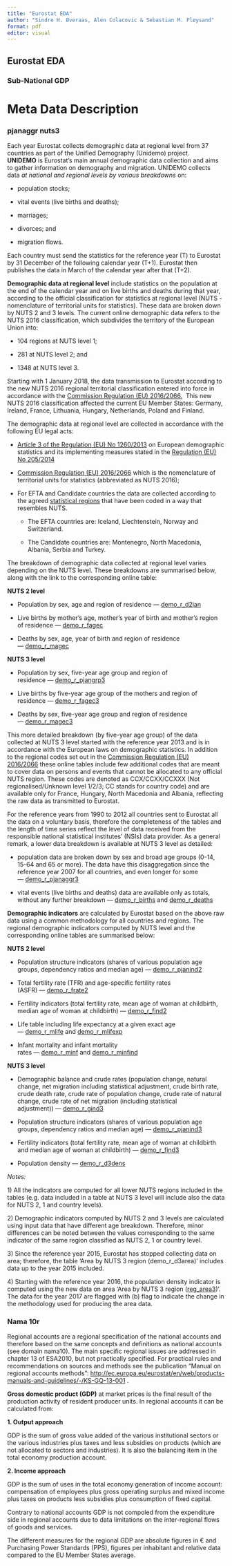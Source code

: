 ```yaml
---
title: "Eurostat EDA"
author: "Sindre H. Øveraas, Alen Colacovic & Sebastian M. Fløysand"
format: pdf
editor: visual
---
```


## Eurostat EDA

### Sub-National GDP

# Meta Data Description

### pjanaggr nuts3

Each year Eurostat collects demographic data at regional level from 37 countries as part of the Unified Demography (Unidemo) project.
**UNIDEMO** is Eurostat's main annual demographic data collection and aims to gather information on demography and migration.
UNIDEMO collects data *at national and regional levels by various breakdowns* on:

-   population stocks;

-   vital events (live births and deaths);

-   marriages;

-   divorces; and

-   migration flows.

Each country must send the statistics for the reference year (T) to Eurostat by 31 December of the following calendar year (T+1).
Eurostat then publishes the data in March of the calendar year after that (T+2).

**Demographic data at regional level** include statistics on the population at the end of the calendar year and on live births and deaths during that year, according to the official classification for statistics at regional level (NUTS - nomenclature of territorial units for statistics).
These data are broken down by NUTS 2 and 3 levels.
The current online demographic data refers to the NUTS 2016 classification, which subdivides the territory of the European Union into:

-   104 regions at NUTS level 1;

-   281 at NUTS level 2; and

-   1348 at NUTS level 3.

Starting with 1 January 2018, the data transmission to Eurostat according to the new NUTS 2016 regional territorial classification entered into force in accordance with the [Commission Regulation (EU) 2016/2066.](https://eur-lex.europa.eu/legal-content/EN/TXT/?qid=1485253108026&uri=CELEX:32016R2066) 
This new NUTS 2016 classification affected the current EU Member States: Germany, Ireland, France, Lithuania, Hungary, Netherlands, Poland and Finland.

The demographic data at regional level are collected in accordance with the following EU legal acts:

-   [Article 3 of the Regulation (EU) No 1260/2013](https://eur-lex.europa.eu/legal-content/EN/TXT/?uri=CELEX%3A32013R1260) on European demographic statistics and its implementing measures stated in the [Regulation (EU) No 205/2014](https://eur-lex.europa.eu/legal-content/EN/ALL/?uri=CELEX%3A32014R0205)

-   [Commission Regulation (EU) 2016/2066](https://eur-lex.europa.eu/legal-content/EN/TXT/?uri=celex%3A32016R2066) which is the nomenclature of territorial units for statistics (abbreviated as NUTS 2016);

-   For EFTA and Candidate countries the data are collected according to the agreed [statistical regions](https://ec.europa.eu/eurostat/web/nuts/statistical-regions-outside-eu) that have been coded in a way that resembles NUTS.

    -   The EFTA countries are: Iceland, Liechtenstein, Norway and Switzerland.

    -   The Candidate countries are: Montenegro, North Macedonia, Albania, Serbia and Turkey.

The breakdown of demographic data collected at regional level varies depending on the NUTS level.
These breakdowns are summarised below, along with the link to the corresponding online table:

**NUTS 2 level**

-   Population by sex, age and region of residence --- [demo_r\_d2jan](http://appsso.eurostat.ec.europa.eu/nui/show.do?query=BOOKMARK_DS-115359_QID_380581F4_UID_-3F171EB0&layout=TIME,C,X,0;GEO,L,Y,0;SEX,L,Z,0;AGE,L,Z,1;UNIT,L,Z,2;INDICATORS,C,Z,3;&zSelection=DS-115359UNIT,NR;DS-115359AGE,TOTAL;DS-115359INDICATORS,OBS_FLAG;DS-115359SEX,T;&rankName1=TIME_1_0_0_0&rankName2=UNIT_1_2_-1_2&rankName3=GEO_1_2_0_1&rankName4=AGE_1_2_-1_2&rankName5=INDICATORS_1_2_-1_2&rankName6=SEX_1_2_-1_2&sortC=ASC_-1_FIRST&rStp=&cStp=&rDCh=&cDCh=&rDM=true&cDM=true&footnes=false&empty=false&wai=false&time_mode=ROLLING&time_most_recent=false&lang=EN&cfo=%23%23%23%2C%23%23%23.%23%23%23)

-   Live births by mother's age, mother's year of birth and mother's region of residence --- [demo_r\_fagec](http://appsso.eurostat.ec.europa.eu/nui/show.do?query=BOOKMARK_DS-303119_QID_-6E1D2710_UID_-3F171EB0&layout=TIME,C,X,0;GEO,L,Y,0;AGE,L,Z,0;UNIT,L,Z,1;INDICATORS,C,Z,2;&zSelection=DS-303119INDICATORS,OBS_FLAG;DS-303119UNIT,NR;DS-303119AGE,TOTAL;&rankName1=TIME_1_0_0_0&rankName2=UNIT_1_2_-1_2&rankName3=GEO_1_2_0_1&rankName4=AGE_1_2_-1_2&rankName5=INDICATORS_1_2_-1_2&sortC=ASC_-1_FIRST&rStp=&cStp=&rDCh=&cDCh=&rDM=true&cDM=true&footnes=false&empty=false&wai=false&time_mode=ROLLING&time_most_recent=false&lang=EN&cfo=%23%23%23%2C%23%23%23.%23%23%23)

-   Deaths by sex, age, year of birth and region of residence --- [demo_r\_magec](http://appsso.eurostat.ec.europa.eu/nui/show.do?query=BOOKMARK_DS-303104_QID_B551334_UID_-3F171EB0&layout=TIME,C,X,0;GEO,L,Y,0;SEX,L,Z,0;AGE,L,Z,1;UNIT,L,Z,2;INDICATORS,C,Z,3;&zSelection=DS-303104INDICATORS,OBS_FLAG;DS-303104AGE,TOTAL;DS-303104SEX,T;DS-303104UNIT,NR;&rankName1=TIME_1_0_0_0&rankName2=UNIT_1_2_-1_2&rankName3=GEO_1_2_0_1&rankName4=AGE_1_2_-1_2&rankName5=INDICATORS_1_2_-1_2&rankName6=SEX_1_2_-1_2&sortC=ASC_-1_FIRST&rStp=&cStp=&rDCh=&cDCh=&rDM=true&cDM=true&footnes=false&empty=false&wai=false&time_mode=ROLLING&time_most_recent=false&lang=EN&cfo=%23%23%23%2C%23%23%23.%23%23%23)

**NUTS 3 level**

-   Population by sex, five-year age group and region of residence --- [demo_r\_pjangrp3](http://appsso.eurostat.ec.europa.eu/nui/show.do?query=BOOKMARK_DS-488855_QID_-1CA40564_UID_-3F171EB0&layout=TIME,C,X,0;GEO,L,Y,0;SEX,L,Z,0;UNIT,L,Z,1;AGE,L,Z,2;INDICATORS,C,Z,3;&zSelection=DS-488855AGE,TOTAL;DS-488855SEX,T;DS-488855UNIT,NR;DS-488855INDICATORS,OBS_FLAG;&rankName1=TIME_1_0_0_0&rankName2=UNIT_1_2_-1_2&rankName3=GEO_1_2_0_1&rankName4=AGE_1_2_-1_2&rankName5=INDICATORS_1_2_-1_2&rankName6=SEX_1_2_-1_2&sortC=ASC_-1_FIRST&rStp=&cStp=&rDCh=&cDCh=&rDM=true&cDM=true&footnes=false&empty=false&wai=false&time_mode=ROLLING&time_most_recent=false&lang=EN&cfo=%23%23%23%2C%23%23%23.%23%23%23)

-   Live births by five-year age group of the mothers and region of residence --- [demo_r\_fagec3](http://appsso.eurostat.ec.europa.eu/nui/show.do?query=BOOKMARK_DS-508139_QID_-66CAD533_UID_-3F171EB0&layout=TIME,C,X,0;GEO,L,Y,0;AGE,L,Z,0;UNIT,L,Z,1;INDICATORS,C,Z,2;&zSelection=DS-508139UNIT,NR;DS-508139INDICATORS,OBS_FLAG;DS-508139AGE,TOTAL;&rankName1=TIME_1_0_0_0&rankName2=UNIT_1_2_-1_2&rankName3=GEO_1_2_0_1&rankName4=AGE_1_2_-1_2&rankName5=INDICATORS_1_2_-1_2&sortC=ASC_-1_FIRST&rStp=&cStp=&rDCh=&cDCh=&rDM=true&cDM=true&footnes=false&empty=false&wai=false&time_mode=ROLLING&time_most_recent=false&lang=EN&cfo=%23%23%23%2C%23%23%23.%23%23%23)

-   Deaths by sex, five-year age group and region of residence --- [demo_r\_magec3](http://appsso.eurostat.ec.europa.eu/nui/show.do?query=BOOKMARK_DS-508141_QID_77F2D1F1_UID_-3F171EB0&layout=TIME,C,X,0;GEO,L,Y,0;AGE,L,Z,0;UNIT,L,Z,1;SEX,L,Z,2;INDICATORS,C,Z,3;&zSelection=DS-508141AGE,TOTAL;DS-508141SEX,T;DS-508141INDICATORS,OBS_FLAG;DS-508141UNIT,NR;&rankName1=TIME_1_0_0_0&rankName2=UNIT_1_2_-1_2&rankName3=GEO_1_2_0_1&rankName4=AGE_1_2_-1_2&rankName5=INDICATORS_1_2_-1_2&rankName6=SEX_1_2_-1_2&sortC=ASC_-1_FIRST&rStp=&cStp=&rDCh=&cDCh=&rDM=true&cDM=true&footnes=false&empty=false&wai=false&time_mode=ROLLING&time_most_recent=false&lang=EN&cfo=%23%23%23%2C%23%23%23.%23%23%23)

This more detailed breakdown (by five-year age group) of the data collected at NUTS 3 level started with the reference year 2013 and is in accordance with the European laws on demographic statistics.
In addition to the regional codes set out in the [Commission Regulation (EU) 2016/2066](https://eur-lex.europa.eu/legal-content/EN/TXT/?uri=celex%3A32016R2066) these online tables include few additional codes that are meant to cover data on persons and events that cannot be allocated to any official NUTS region.
These codes are denoted as CCX/CCXX/CCXXX (Not regionalised/Unknown level 1/2/3; CC stands for country code) and are available only for France, Hungary, North Macedonia and Albania, reflecting the raw data as transmitted to Eurostat.

For the reference years from 1990 to 2012 all countries sent to Eurostat all the data on a voluntary basis, therefore the completeness of the tables and the length of time series reflect the level of data received from the responsible national statistical institutes' (NSIs) data provider.
As a general remark, a lower data breakdown is available at NUTS 3 level as detailed:

-   population data are broken down by sex and broad age groups (0-14, 15-64 and 65 or more).
    The data have this disaggregation since the reference year 2007 for all countries, and even longer for some --- [demo_r\_pjanaggr3](http://appsso.eurostat.ec.europa.eu/nui/show.do?query=BOOKMARK_DS-115347_QID_-4688BEF6_UID_-3F171EB0&layout=TIME,C,X,0;GEO,L,Y,0;SEX,L,Z,0;AGE,L,Z,1;UNIT,L,Z,2;INDICATORS,C,Z,3;&zSelection=DS-115347AGE,TOTAL;DS-115347INDICATORS,OBS_FLAG;DS-115347UNIT,NR;DS-115347SEX,T;&rankName1=TIME_1_0_0_0&rankName2=UNIT_1_2_-1_2&rankName3=GEO_1_2_0_1&rankName4=AGE_1_2_-1_2&rankName5=INDICATORS_1_2_-1_2&rankName6=SEX_1_2_-1_2&sortC=ASC_-1_FIRST&rStp=&cStp=&rDCh=&cDCh=&rDM=true&cDM=true&footnes=false&empty=false&wai=false&time_mode=ROLLING&time_most_recent=false&lang=EN&cfo=%23%23%23%2C%23%23%23.%23%23%23)

-   vital events (live births and deaths) data are available only as totals, without any further breakdown --- [demo_r\_births](http://appsso.eurostat.ec.europa.eu/nui/show.do?query=BOOKMARK_DS-303125_QID_-34E571C3_UID_-3F171EB0&layout=TIME,C,X,0;GEO,L,Y,0;UNIT,L,Z,0;INDICATORS,C,Z,1;&zSelection=DS-303125UNIT,NR;DS-303125INDICATORS,OBS_FLAG;&rankName1=TIME_1_0_0_0&rankName2=UNIT_1_2_-1_2&rankName3=GEO_1_2_0_1&rankName4=INDICATORS_1_2_-1_2&sortC=ASC_-1_FIRST&rStp=&cStp=&rDCh=&cDCh=&rDM=true&cDM=true&footnes=false&empty=false&wai=false&time_mode=ROLLING&time_most_recent=false&lang=EN&cfo=%23%23%23%2C%23%23%23.%23%23%23) and [demo_r\_deaths](http://appsso.eurostat.ec.europa.eu/nui/show.do?query=BOOKMARK_DS-303117_QID_6E47D4FC_UID_-3F171EB0&layout=TIME,C,X,0;GEO,L,Y,0;UNIT,L,Z,0;INDICATORS,C,Z,1;&zSelection=DS-303117UNIT,NR;DS-303117INDICATORS,OBS_FLAG;&rankName1=TIME_1_0_0_0&rankName2=UNIT_1_2_-1_2&rankName3=GEO_1_2_0_1&rankName4=INDICATORS_1_2_-1_2&sortC=ASC_-1_FIRST&rStp=&cStp=&rDCh=&cDCh=&rDM=true&cDM=true&footnes=false&empty=false&wai=false&time_mode=ROLLING&time_most_recent=false&lang=EN&cfo=%23%23%23%2C%23%23%23.%23%23%23)

**Demographic indicators** are calculated by Eurostat based on the above raw data using a common methodology for all countries and regions.
The regional demographic indicators computed by NUTS level and the corresponding online tables are summarised below:

**NUTS 2 level**

-   Population structure indicators (shares of various population age groups, dependency ratios and median age) --- [demo_r\_pjanind2](http://appsso.eurostat.ec.europa.eu/nui/show.do?query=BOOKMARK_DS-747451_QID_-515991C4_UID_-3F171EB0&layout=TIME,C,X,0;GEO,L,Y,0;INDIC_DE,L,Z,0;UNIT,L,Z,1;INDICATORS,C,Z,2;&zSelection=DS-747451UNIT,YR;DS-747451INDICATORS,OBS_FLAG;DS-747451INDIC_DE,MEDAGEPOP;&rankName1=TIME_1_0_0_0&rankName2=UNIT_1_2_-1_2&rankName3=GEO_1_2_0_1&rankName4=INDICATORS_1_2_-1_2&rankName5=INDIC-DE_1_2_-1_2&sortC=ASC_-1_FIRST&rStp=&cStp=&rDCh=&cDCh=&rDM=true&cDM=true&footnes=false&empty=false&wai=false&time_mode=ROLLING&time_most_recent=false&lang=EN&cfo=%23%23%23%2C%23%23%23.%23%23%23)

-   Total fertility rate (TFR) and age-specific fertility rates (ASFR) --- [demo_r\_frate2](http://appsso.eurostat.ec.europa.eu/nui/show.do?query=BOOKMARK_DS-115349_QID_622F440F_UID_-3F171EB0&layout=TIME,C,X,0;GEO,L,Y,0;AGE,L,Z,0;UNIT,L,Z,1;INDICATORS,C,Z,2;&zSelection=DS-115349UNIT,NR;DS-115349INDICATORS,OBS_FLAG;DS-115349AGE,TOTAL;&rankName1=TIME_1_0_0_0&rankName2=UNIT_1_2_-1_2&rankName3=GEO_1_2_0_1&rankName4=AGE_1_2_-1_2&rankName5=INDICATORS_1_2_-1_2&sortC=ASC_-1_FIRST&rStp=&cStp=&rDCh=&cDCh=&rDM=true&cDM=true&footnes=false&empty=false&wai=false&time_mode=ROLLING&time_most_recent=false&lang=EN&cfo=%23%23%23%2C%23%23%23.%23%23%23)

-   Fertility indicators (total fertility rate, mean age of woman at childbirth, median age of woman at childbirth) --- [demo_r\_find2](http://appsso.eurostat.ec.europa.eu/nui/show.do?query=BOOKMARK_DS-747453_QID_C8A9BBC_UID_-3F171EB0&layout=TIME,C,X,0;GEO,L,Y,0;INDIC_DE,L,Z,0;UNIT,L,Z,1;INDICATORS,C,Z,2;&zSelection=DS-747453UNIT,YR;DS-747453INDICATORS,OBS_FLAG;DS-747453INDIC_DE,AGEMOTH;&rankName1=TIME_1_0_0_0&rankName2=UNIT_1_2_-1_2&rankName3=GEO_1_2_0_1&rankName4=INDICATORS_1_2_-1_2&rankName5=INDIC-DE_1_2_-1_2&sortC=ASC_-1_FIRST&rStp=&cStp=&rDCh=&cDCh=&rDM=true&cDM=true&footnes=false&empty=false&wai=false&time_mode=ROLLING&time_most_recent=false&lang=EN&cfo=%23%23%23%2C%23%23%23.%23%23%23)

-   Life table including life expectancy at a given exact age --- [demo_r\_mlife](http://appsso.eurostat.ec.europa.eu/nui/show.do?query=BOOKMARK_DS-429080_QID_5A8DA322_UID_-3F171EB0&layout=TIME,C,X,0;GEO,L,Y,0;INDIC_DE,L,Z,0;SEX,L,Z,1;AGE,L,Z,2;UNIT,L,Z,3;INDICATORS,C,Z,4;&zSelection=DS-429080INDICATORS,OBS_FLAG;DS-429080AGE,Y_LT1;DS-429080UNIT,YR;DS-429080SEX,T;DS-429080INDIC_DE,DEATHRATE;&rankName1=TIME_1_0_0_0&rankName2=UNIT_1_2_-1_2&rankName3=GEO_1_2_0_1&rankName4=AGE_1_2_-1_2&rankName5=INDICATORS_1_2_-1_2&rankName6=SEX_1_2_-1_2&rankName7=INDIC-DE_1_2_-1_2&sortC=ASC_-1_FIRST&rStp=&cStp=&rDCh=&cDCh=&rDM=true&cDM=true&footnes=false&empty=false&wai=false&time_mode=ROLLING&time_most_recent=false&lang=EN&cfo=%23%23%23%2C%23%23%23.%23%23%23) and [demo_r\_mlifexp](http://appsso.eurostat.ec.europa.eu/nui/show.do?query=BOOKMARK_DS-115339_QID_5026D73_UID_-3F171EB0&layout=TIME,C,X,0;GEO,L,Y,0;SEX,L,Z,0;AGE,L,Z,1;INDICATORS,C,Z,2;&zSelection=DS-115339SEX,T;DS-115339AGE,Y_LT1;DS-115339INDICATORS,OBS_FLAG;&rankName1=TIME_1_0_0_0&rankName2=GEO_1_2_0_1&rankName3=AGE_1_2_-1_2&rankName4=INDICATORS_1_2_-1_2&rankName5=SEX_1_2_-1_2&sortC=ASC_-1_FIRST&rStp=&cStp=&rDCh=&cDCh=&rDM=true&cDM=true&footnes=false&empty=false&wai=false&time_mode=ROLLING&time_most_recent=false&lang=EN&cfo=%23%23%23%2C%23%23%23.%23%23%23)

-   Infant mortality and infant mortality rates --- [demo_r\_minf](http://appsso.eurostat.ec.europa.eu/nui/show.do?query=BOOKMARK_DS-303121_QID_440FE389_UID_-3F171EB0&layout=TIME,C,X,0;GEO,L,Y,0;UNIT,L,Z,0;INDICATORS,C,Z,1;&zSelection=DS-303121INDICATORS,OBS_FLAG;DS-303121UNIT,NR;&rankName1=TIME_1_0_0_0&rankName2=UNIT_1_2_-1_2&rankName3=GEO_1_2_0_1&rankName4=INDICATORS_1_2_-1_2&sortC=ASC_-1_FIRST&rStp=&cStp=&rDCh=&cDCh=&rDM=true&cDM=true&footnes=false&empty=false&wai=false&time_mode=ROLLING&time_most_recent=false&lang=EN&cfo=%23%23%23%2C%23%23%23.%23%23%23) and [demo_r\_minfind](http://appsso.eurostat.ec.europa.eu/nui/show.do?query=BOOKMARK_DS-303102_QID_-B7E821A_UID_-3F171EB0&layout=TIME,C,X,0;GEO,L,Y,0;UNIT,L,Z,0;INDICATORS,C,Z,1;&zSelection=DS-303102UNIT,RT;DS-303102INDICATORS,OBS_FLAG;&rankName1=TIME_1_0_0_0&rankName2=UNIT_1_2_-1_2&rankName3=GEO_1_2_0_1&rankName4=INDICATORS_1_2_-1_2&sortC=ASC_-1_FIRST&rStp=&cStp=&rDCh=&cDCh=&rDM=true&cDM=true&footnes=false&empty=false&wai=false&time_mode=ROLLING&time_most_recent=false&lang=EN&cfo=%23%23%23%2C%23%23%23.%23%23%23)

**NUTS 3 level**

-   Demographic balance and crude rates (population change, natural change, net migration including statistical adjustment, crude birth rate, crude death rate, crude rate of population change, crude rate of natural change, crude rate of net migration (including statistical adjustment)) --- [demo_r\_gind3](http://appsso.eurostat.ec.europa.eu/nui/show.do?query=BOOKMARK_DS-115351_QID_-17A772E2_UID_-3F171EB0&layout=TIME,C,X,0;GEO,L,Y,0;INDIC_DE,L,Z,0;INDICATORS,C,Z,1;&zSelection=DS-115351INDICATORS,OBS_FLAG;DS-115351INDIC_DE,JAN;&rankName1=TIME_1_0_0_0&rankName2=GEO_1_2_0_1&rankName3=INDICATORS_1_2_-1_2&rankName4=INDIC-DE_1_2_-1_2&sortC=ASC_-1_FIRST&rStp=&cStp=&rDCh=&cDCh=&rDM=true&cDM=true&footnes=false&empty=false&wai=false&time_mode=ROLLING&time_most_recent=false&lang=EN&cfo=%23%23%23%2C%23%23%23.%23%23%23)

-   Population structure indicators (shares of various population age groups, dependency ratios and median age) --- [demo_r\_pjanind3](http://appsso.eurostat.ec.europa.eu/nui/show.do?query=BOOKMARK_DS-747455_QID_-384149DE_UID_-3F171EB0&layout=TIME,C,X,0;GEO,L,Y,0;INDIC_DE,L,Z,0;UNIT,L,Z,1;INDICATORS,C,Z,2;&zSelection=DS-747455UNIT,YR;DS-747455INDIC_DE,MEDAGEPOP;DS-747455INDICATORS,OBS_FLAG;&rankName1=TIME_1_0_0_0&rankName2=UNIT_1_2_-1_2&rankName3=GEO_1_2_0_1&rankName4=INDICATORS_1_2_-1_2&rankName5=INDIC-DE_1_2_-1_2&sortC=ASC_-1_FIRST&rStp=&cStp=&rDCh=&cDCh=&rDM=true&cDM=true&footnes=false&empty=false&wai=false&time_mode=ROLLING&time_most_recent=false&lang=EN&cfo=%23%23%23%2C%23%23%23.%23%23%23)

-   Fertility indicators (total fertility rate, mean age of woman at childbirth and median age of woman at childbirth) --- [demo_r\_find3](http://appsso.eurostat.ec.europa.eu/nui/show.do?dataset=demo_r_find3&lang=en)

-   Population density --- [demo_r\_d3dens](http://appsso.eurostat.ec.europa.eu/nui/show.do?query=BOOKMARK_DS-115323_QID_-6F67C074_UID_-3F171EB0&layout=TIME,C,X,0;GEO,L,Y,0;UNIT,L,Z,0;INDICATORS,C,Z,1;&zSelection=DS-115323UNIT,HAB_KM2;DS-115323INDICATORS,OBS_FLAG;&rankName1=TIME_1_0_0_0&rankName2=UNIT_1_2_-1_2&rankName3=GEO_1_2_0_1&rankName4=INDICATORS_1_2_-1_2&sortC=ASC_-1_FIRST&rStp=&cStp=&rDCh=&cDCh=&rDM=true&cDM=true&footnes=false&empty=false&wai=false&time_mode=ROLLING&time_most_recent=false&lang=EN&cfo=%23%23%23%2C%23%23%23.%23%23%23)

*Notes:*

1\) All the indicators are computed for all lower NUTS regions included in the tables (e.g. data included in a table at NUTS 3 level will include also the data for NUTS 2, 1 and country levels).

2\) Demographic indicators computed by NUTS 2 and 3 levels are calculated using input data that have different age breakdown.
Therefore, minor differences can be noted between the values corresponding to the same indicator of the same region classified as NUTS 2, 1 or country level.

3\) Since the reference year 2015, Eurostat has stopped collecting data on area; therefore, the table 'Area by NUTS 3 region (demo_r\_d3area)' includes data up to the year 2015 included.

4\) Starting with the reference year 2016, the population density indicator is computed using the new data on area 'Area by NUTS 3 region ([reg_area3](http://appsso.eurostat.ec.europa.eu/nui/show.do?dataset=reg_area3&lang=en))'.
The data for the year 2017 are flagged with (b) flag to indicate the change in the methodology used for producing the area data.

### Nama 10r

Regional accounts are a regional specification of the national accounts and therefore based on the same concepts and definitions as national accounts (see domain nama10).
The main specific regional issues are addressed in chapter 13 of ESA2010, but not practically specified.
For practical rules and recommendations on sources and methods see the publication "Manual on regional accounts methods": <http://ec.europa.eu/eurostat/en/web/products-manuals-and-guidelines/-/KS-GQ-13-001> .

**Gross domestic product (GDP)** at market prices is the final result of the production activity of resident producer units.
In regional accounts it can be calculated from:

**1. Output approach**

GDP is the sum of gross value added of the various institutional sectors or the various industries plus taxes and less subsidies on products (which are not allocated to sectors and industries).
It is also the balancing item in the total economy production account.

**2. Income approach**

GDP is the sum of uses in the total economy generation of income account: compensation of employees plus gross operating surplus and mixed income plus taxes on products less subsidies plus consumption of fixed capital.

Contrary to national accounts GDP is not compoled from the expenditure side in regional accounts due to data limitations on the inter-regional flows of goods and services.

The different measures for the regional GDP are absolute figures in € and Purchasing Power Standards (PPS), figures per inhabitant and relative data compared to the EU Member States average.
